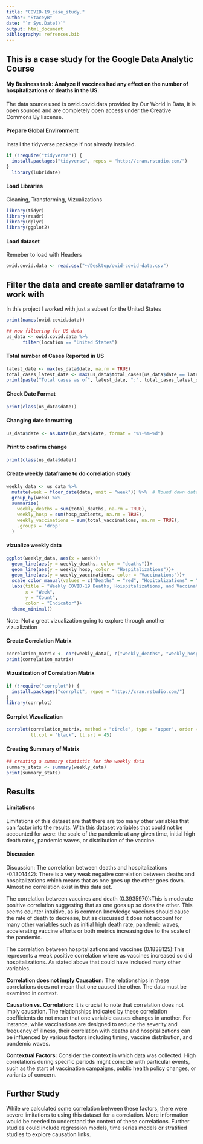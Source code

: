 ```yaml
---
title: "COVID-19_case_study."
author: "StaceyB"
date: "`r Sys.Date()`"
output: html_document
bibliography: refrences.bib
---
```




## This is a case study for the Google Data Analytic Course


#### My Business task: Analyze if vaccines had any effect on the number of hospitalizations or deaths in the US.

The data source used is owid.covid.data provided by Our World in Data, it is open sourced and are completely open access under the Creative Commons By liscense.

#### Prepare Global Environment
 Install the tidyverse package if not already installed.

```r
if (!require("tidyverse")) {
  install.packages("tidyverse", repos = "http://cran.rstudio.com/")
}
  library(lubridate)
```


#### Load Libraries
 Cleaning, Transforming, Vizualizations

```r
library(tidyr)
library(readr)
library(dplyr)
library(ggplot2)
```

#### Load dataset
 Remeber to load with Headers

```r
owid.covid.data <- read.csv("~/Desktop/owid-covid-data.csv")
```


## Filter the data and create samller dataframe to work with
In this project I worked with just a subset for the United States


```r
print(names(owid.covid.data))

## now filtering for US data
us_data <- owid.covid.data %>% 
      filter(location == "United States")
```

#### Total number of Cases Reported in US

```r
latest_date <- max(us_data$date, na.rm = TRUE)
total_cases_latest_date <- max(us_data$total_cases[us_data$date == latest_date], na.rm = TRUE)
print(paste("Total cases as of", latest_date, ":", total_cases_latest_date))
```


#### Check Date Format


```r
print(class(us_data$date))
```

#### Changing date formatting 

```r
us_data$date <- as.Date(us_data$date, format = "%Y-%m-%d")
```

#### Print to confirm change

```r
print(class(us_data$date))
```

#### Create weekly dataframe to do correlation study

```r
weekly_data <- us_data %>%
  mutate(week = floor_date(date, unit = "week")) %>%  # Round down date to the nearest week
  group_by(week) %>%
  summarize(
    weekly_deaths = sum(total_deaths, na.rm = TRUE),
    weekly_hosp = sum(hosp_patients, na.rm = TRUE),
    weekly_vaccinations = sum(total_vaccinations, na.rm = TRUE),
    .groups = 'drop'
  )
```


#### vizualize weekly data

```r
ggplot(weekly_data, aes(x = week))+
  geom_line(aes(y = weekly_deaths, color = "deaths"))+
  geom_line(aes(y = weekly_hosp, color = "Hospitalizations"))+
  geom_line(aes(y = weekly_vaccinations, color = "Vaccinations"))+
  scale_color_manual(values = c("Deaths" = "red", "Hopitalizations" = "blue", "Vaccinations" = "green"))+
  labs(title = "Weekly COVID-19 Deaths, Hoispitalizations, and Vaccinations",
       x = "Week",
       y = "Count",
       color = "Indicator")+
  theme_minimal()
```

Note: Not a great vizualization going to explore through another vizualization


#### Create Correlation Matrix

```r
correlation_matrix <- cor(weekly_data[, c("weekly_deaths", "weekly_hosp", "weekly_vaccinations")], use = "complete.obs")
print(correlation_matrix)
```


#### Vizualization of Correlation Matrix

```r
if (!require("corrplot")) {
  install.packages("corrplot", repos = "http://cran.rstudio.com/")
}
library(corrplot)
```


#### Corrplot Vizualization

```r
corrplot(correlation_matrix, method = "circle", type = "upper", order = "hclust",
         tl.col = "black", tl.srt = 45) 
```


#### Creating Summary of Matrix

```r
## creating a summary statistic for the weekly data
summary_stats <- summary(weekly_data)
print(summary_stats)
```


## Results 

#### Limitations 
Limitations of this dataset are that there are too many other variables that can factor into the results. With this dataset variables that could not be accounted for were: the scale of the pandemic at any given time, initial high death rates, pandemic waves, or distribution of the vaccine. 

#### Discussion
Discussion: The correlation between deaths and hospitalizations -0.1301442): There is a very weak negative correlation between deaths and hospitalizations which means that as one goes up the other goes down. Almost no correlation exist in this data set.

The correlation between vaccines and death (0.3935970):This is moderate positive correlation suggesting that as one goes up so does the other. This seems counter intuitive, as is common knowledge vaccines should cause the rate of death to decrease, but as discussed it does not account for many other variables such as initial high death rate, pandemic waves, accelerating vaccine efforts or both metrics increasing due to the scale of the pandemic.

The correlation between hospitalizations and vaccines (0.1838125):This represents a weak positive correlation where as vaccines increased so did hospitalizations. As stated above that could have included many other variables. 

**Correlation does not imply Causation:**
The relationships in these correlations does not mean that one caused the other. The data must be examined in context. 

**Causation vs. Correlation:** 
It is crucial to note that correlation does not imply causation. The relationships indicated by these correlation coefficients do not mean that one variable causes changes in another. For instance, while vaccinations are designed to reduce the severity and frequency of illness, their correlation with deaths and hospitalizations can be influenced by various factors including timing, vaccine distribution, and pandemic waves.

**Contextual Factors:**
Consider the context in which data was collected. High correlations during specific periods might coincide with particular events, such as the start of vaccination campaigns, public health policy changes, or variants of concern.

## Further Study
While we calculated some correlation between these factors, there were severe limitations to using this dataset for a correlation. More information would be needed to understand the context of these correlations. Further studies could include regression models, time series models or stratified studies to explore causation links. 


